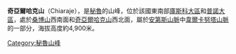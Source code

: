 {{Coord|14|14|58|S|70|53|15|W|display=title}}

'''奇亞爾哈克山'''（Chiaraje），是[[秘魯|秘魯]]的山峰，位於該國東南部[[庫斯科大區|庫斯科大區]]和[[普諾大區|普諾大區]]，處於[[桑博山|桑博山]]西南面和[[奇亞爾哈克山_(普諾大區)|奇亞爾哈克山]]西北面，屬於[[安第斯山脈|安第斯山脈]]中[[韋爾卡努塔山脈|韋爾卡努塔山脈]]的一部分，海拔高度約4,900米。

{{Peru-geo-stub}}
[[Category:秘魯山峰|Category:秘魯山峰]]